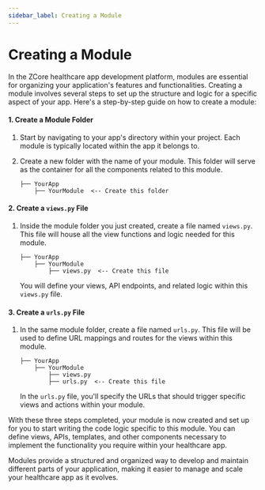 ```yaml
---
sidebar_label: Creating a Module
---
```


# Creating a Module

In the ZCore healthcare app development platform, modules are essential for organizing your application's features and functionalities. Creating a module involves several steps to set up the structure and logic for a specific aspect of your app. Here's a step-by-step guide on how to create a module:

#### 1. Create a Module Folder

1. Start by navigating to your app's directory within your project. Each module is typically located within the app it belongs to.

2. Create a new folder with the name of your module. This folder will serve as the container for all the components related to this module.

   ```
   ├── YourApp
       ├── YourModule  <-- Create this folder
   ```

#### 2. Create a `views.py` File

1. Inside the module folder you just created, create a file named `views.py`. This file will house all the view functions and logic needed for this module.

   ```
   ├── YourApp
       ├── YourModule
           ├── views.py  <-- Create this file
   ```

   You will define your views, API endpoints, and related logic within this `views.py` file.

#### 3. Create a `urls.py` File

1. In the same module folder, create a file named `urls.py`. This file will be used to define URL mappings and routes for the views within this module.

   ```
   ├── YourApp
       ├── YourModule
           ├── views.py
           ├── urls.py  <-- Create this file
   ```

   In the `urls.py` file, you'll specify the URLs that should trigger specific views and actions within your module.

With these three steps completed, your module is now created and set up for you to start writing the code logic specific to this module. You can define views, APIs, templates, and other components necessary to implement the functionality you require within your healthcare app.

Modules provide a structured and organized way to develop and maintain different parts of your application, making it easier to manage and scale your healthcare app as it evolves.